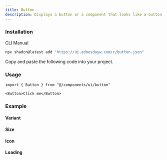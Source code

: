```yaml
---
title: Button
description: Displays a button or a component that looks like a button.
---
```


### Installation

<Tabs defaultValue="cli">

<TabsList>
  <TabsTrigger value="cli">CLI</TabsTrigger>
  <TabsTrigger value="manual">Manual</TabsTrigger>
</TabsList>

<TabsContent value="cli">

```bash
npx shadcn@latest add "https://ui.ednesdayw.com/r/button.json"
```

</TabsContent>

<TabsContent value="manual">

<Steps>

<Step>Copy and paste the following code into your project.</Step>

<ComponentSource name="button" />

</Steps>

</TabsContent>

</Tabs>

### Usage

```tsx
import { Button } from "@/components/ui/button"

<Button>Click me</Button>
```

### Example

#### Variant
<ComponentPreview name="button-variant-demo" />

#### Size
<ComponentPreview name="button-size-demo" />

#### Icon
<ComponentPreview name="button-icon-demo" />

#### Loading
<ComponentPreview name="button-loading-demo" />
